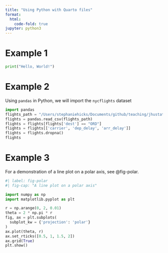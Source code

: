 ```yaml
---
title: "Using Python with Quarto files"
format:
  html:
    code-fold: true
jupyter: python3
---
```


# Example 1 
```python
print("Hello, World!")
```


# Example 2

Using `pandas` in Python, we will import the `nycflights` dataset

```python
import pandas
flights_path = "/Users/stephaniehicks/Documents/github/teaching/jhustatprogramming2024/data/flights.csv"
flights = pandas.read_csv(flights_path)
flights = flights[flights['dest'] == "ORD"]
flights = flights[['carrier', 'dep_delay', 'arr_delay']]
flights = flights.dropna()
flights
```



# Example 3 

For a demonstration of a line plot on a polar axis, see @fig-polar.

```python
#| label: fig-polar
#| fig-cap: "A line plot on a polar axis"

import numpy as np
import matplotlib.pyplot as plt

r = np.arange(0, 2, 0.01)
theta = 2 * np.pi * r
fig, ax = plt.subplots(
  subplot_kw = {'projection': 'polar'} 
)
ax.plot(theta, r)
ax.set_rticks([0.5, 1, 1.5, 2])
ax.grid(True)
plt.show()
```